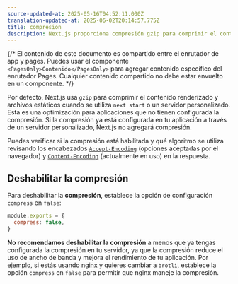 ```yaml
---
source-updated-at: 2025-05-16T04:52:11.000Z
translation-updated-at: 2025-06-02T20:14:57.775Z
title: compresión
description: Next.js proporciona compresión gzip para comprimir el contenido renderizado y archivos estáticos, solo funciona con el objetivo de servidor. Aprende más sobre esto aquí.
---
```


{/* El contenido de este documento es compartido entre el enrutador de app y pages. Puedes usar el componente `<PagesOnly>Contenido</PagesOnly>` para agregar contenido específico del enrutador Pages. Cualquier contenido compartido no debe estar envuelto en un componente. */}

Por defecto, Next.js usa `gzip` para comprimir el contenido renderizado y archivos estáticos cuando se utiliza `next start` o un servidor personalizado. Esta es una optimización para aplicaciones que no tienen configurada la compresión. Si la compresión ya está configurada en tu aplicación a través de un servidor personalizado, Next.js no agregará compresión.

Puedes verificar si la compresión está habilitada y qué algoritmo se utiliza revisando los encabezados [`Accept-Encoding`](https://developer.mozilla.org/en-US/docs/Web/HTTP/Headers/Accept-Encoding) (opciones aceptadas por el navegador) y [`Content-Encoding`](https://developer.mozilla.org/en-US/docs/Web/HTTP/Headers/Content-Encoding) (actualmente en uso) en la respuesta.

## Deshabilitar la compresión

Para deshabilitar la **compresión**, establece la opción de configuración `compress` en `false`:

```js filename="next.config.js"
module.exports = {
  compress: false,
}
```

**No recomendamos deshabilitar la compresión** a menos que ya tengas configurada la compresión en tu servidor, ya que la compresión reduce el uso de ancho de banda y mejora el rendimiento de tu aplicación. Por ejemplo, si estás usando [nginx](https://nginx.org/) y quieres cambiar a `brotli`, establece la opción `compress` en `false` para permitir que nginx maneje la compresión.